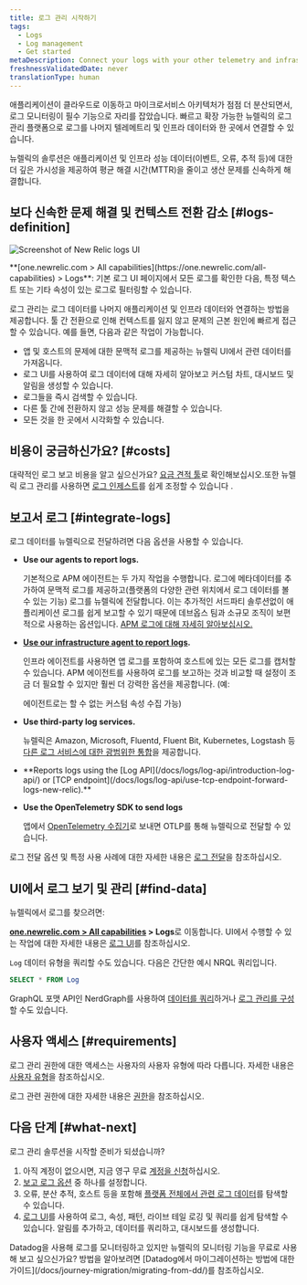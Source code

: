 ```yaml
---
title: 로그 관리 시작하기
tags:
  - Logs
  - Log management
  - Get started
metaDescription: Connect your logs with your other telemetry and infrastructure data with the log management capabilities in New Relic.
freshnessValidatedDate: never
translationType: human
---
```



애플리케이션이 클라우드로 이동하고 마이크로서비스 아키텍처가 점점 더 분산되면서, 로그 모니터링이 필수 기능으로 자리를 잡았습니다. 빠르고 확장 가능한 뉴렐릭의 로그 관리 플랫폼으로 로그를 나머지 텔레메트리 및 인프라 데이터와 한 곳에서 연결할 수 있습니다.

뉴렐릭의 <InlinePopover type="logs"/>솔루션은 애플리케이션 및 인프라 성능 데이터(이벤트, 오류, 추적 등)에 대한 더 깊은 가시성을 제공하여 평균 해결 시간(MTTR)을 줄이고 생산 문제를 신속하게 해결합니다.

## 보다 신속한 문제 해결 및 컨텍스트 전환 감소 [#logs-definition]

<img
  title="Screenshot of New Relic logs UI"
  alt="Screenshot of New Relic logs UI"
  src={logsMainLogsUi}
/>

<figcaption>
  <DoNotTranslate>**[one.newrelic.com > All capabilities](https://one.newrelic.com/all-capabilities) > Logs**</DoNotTranslate>: 기본 로그 UI 페이지에서 모든 로그를 확인한 다음, 특정 텍스트 또는 기타 속성이 있는 로그로 필터링할 수 있습니다.
</figcaption>

로그 관리는 로그 데이터를 나머지 애플리케이션 및 인프라 데이터와 연결하는 방법을 제공합니다. 툴 간 전환으로 인해 컨텍스트를 잃지 않고 문제의 근본 원인에 빠르게 접근할 수 있습니다. 예를 들면, 다음과 같은 작업이 가능합니다.

* 앱 및 호스트의 문제에 대한 문맥적 로그를 제공하는 뉴렐릭 UI에서 관련 데이터를 가져옵니다.
* 로그 UI를 사용하여 로그 데이터에 대해 자세히 알아보고 커스텀 차트, 대시보드 및 알림을 생성할 수 있습니다.
* 로그들을 즉시 검색할 수 있습니다.
* 다른 툴 간에 전환하지 않고 성능 문제를 해결할 수 있습니다.
* 모든 것을 한 곳에서 시각화할 수 있습니다.

## 비용이 궁금하신가요? [#costs]

대략적인 로그 보고 비용을 알고 싶으신가요? [요금 견적 툴](https://newrelic.com/blog/nerdlog/estimate-data-cost)로 확인해보십시오.또한 뉴렐릭 로그 관리를 사용하면 [로그 인제스트](/docs/data-apis/manage-data/manage-data-coming-new-relic)를 쉽게 조정할 수 있습니다 .

## 보고서 로그 [#integrate-logs]

로그 데이터를 뉴렐릭으로 전달하려면 다음 옵션을 사용할 수 있습니다.

* <DoNotTranslate>**Use our <InlinePopover type="apm"/>agents to report logs.**</DoNotTranslate>

  기본적으로 APM 에이전트는 두 가지 작업을 수행합니다. 로그에 메타데이터를 추가하여 문맥적 로그를 제공하고(플랫폼의 다양한 관련 위치에서 로그 데이터를 볼 수 있는 기능) 로그를 뉴렐릭에 전달합니다. 이는 추가적인 서드파티 솔루션없이 애플리케이션 로그를 쉽게 보고할 수 있기 때문에 데브옵스 팀과 소규모 조직이 보편적으로 사용하는 옵션입니다. [APM 로그에 대해 자세히 알아보십시오.](/docs/apm/new-relic-apm/getting-started/get-started-logs-context)

* <DoNotTranslate>**[Use our infrastructure agent to report logs](/docs/logs/forward-logs/forward-your-logs-using-infrastructure-agent).**</DoNotTranslate>

  인프라 에이전트를 사용하면 앱 로그를 포함하여 호스트에 있는 모든 로그를 캡처할 수 있습니다. APM 에이전트를 사용하여 로그를 보고하는 것과 비교할 때 설정이 조금 더 필요할 수 있지만 훨씬 더 강력한 옵션을 제공합니다. (예:

  <InlinePopover type="apm"/>

  에이전트로는 할 수 없는 커스텀 속성 수집 가능)

* <DoNotTranslate>**Use third-party log services.**</DoNotTranslate>

  뉴렐릭은 Amazon, Microsoft, Fluentd, Fluent Bit, Kubernetes, Logstash 등 [다른 로그 서비스에 대한 광범위한 통합](/docs/logs/forward-logs/enable-log-management-new-relic)을 제공합니다.

* <DoNotTranslate>
    **Reports logs using the [Log API](/docs/logs/log-api/introduction-log-api/) or [TCP endpoint](/docs/logs/log-api/use-tcp-endpoint-forward-logs-new-relic).**
  </DoNotTranslate>

* <DoNotTranslate>**Use the OpenTelemetry SDK to send logs**</DoNotTranslate>

  앱에서 [OpenTelemetry 수집기](/docs/more-integrations/open-source-telemetry-integrations/opentelemetry/best-practices/opentelemetry-best-practices-logs)로 보내면 OTLP를 통해 뉴렐릭으로 전달할 수 있습니다.

로그 전달 옵션 및 특정 사용 사례에 대한 자세한 내용은 [로그 전달](/docs/logs/forward-logs/enable-log-management-new-relic)을 참조하십시오.

## UI에서 로그 보기 및 관리 [#find-data]

뉴렐릭에서 로그를 찾으려면:

<DoNotTranslate>**[one.newrelic.com > All capabilities](https://one.newrelic.com/all-capabilities) > Logs**</DoNotTranslate>로 이동합니다. UI에서 수행할 수 있는 작업에 대한 자세한 내용은 [로그 UI](/docs/logs/ui-data/use-logs-ui)를 참조하십시오.

`Log` 데이터 유형을 쿼리할 수도 있습니다. 다음은 간단한 예시 NRQL 쿼리입니다.

```sql
SELECT * FROM Log
```

GraphQL 포맷 API인 NerdGraph를 사용하여 [데이터를 쿼리](/docs/apis/nerdgraph/examples/nerdgraph-nrql-tutorial)하거나 [로그 관리를 구성](/docs/apis/nerdgraph/examples/nerdgraph-log-parsing-rules-tutorial)할 수도 있습니다.

## 사용자 액세스 [#requirements]

로그 관리 권한에 대한 액세스는 사용자의 사용자 유형에 따라 다릅니다. 자세한 내용은 [사용자 유형](/docs/accounts/accounts-billing/new-relic-one-user-management/user-type#user-type-capabilities)을 참조하십시오.

로그 관련 권한에 대한 자세한 내용은 [권한](/docs/accounts/accounts-billing/new-relic-one-user-management/user-permissions#logs)을 참조하십시오.

## 다음 단계 [#what-next]

로그 관리 솔루션을 시작할 준비가 되셨습니까?

1. 아직 계정이 없으시면, 지금 영구 무료 [계정을 신청](https://newrelic.com/signup)하십시오.
2. [보고 로그 옵션](#integrate-logs) 중 하나를 설정합니다.
3. 오류, 분산 추적, 호스트 등을 포함해 [플랫폼 전체에서 관련 로그 데이터](/docs/apm/new-relic-apm/getting-started/get-started-logs-context#response-time-example)를 탐색할 수 있습니다.
4. [로그 UI](/docs/logs/ui-data/use-logs-ui)를 사용하여 로그, 속성, 패턴, 라이브 테일 로깅 및 쿼리를 쉽게 탐색할 수 있습니다. 알림를 추가하고, 데이터를 쿼리하고, 대시보드를 생성합니다.

<Callout variant="tip">
  Datadog을 사용해 로그를 모니터링하고 있지만 뉴렐릭의 모니터링 기능을 무료로 사용해 보고 싶으신가요? 방법을 알아보려면 [Datadog에서 마이그레이션하는 방법에 대한 가이드](/docs/journey-migration/migrating-from-dd/)를 참조하십시오.
</Callout>